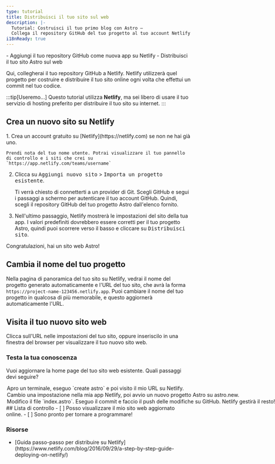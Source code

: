 ```yaml
---
type: tutorial
title: Distribuisci il tuo sito sul web
description: |-
  Tutorial: Costruisci il tuo primo blog con Astro —
  Collega il repository GitHub del tuo progetto al tuo account Netlify e distribuisci il sito online
i18nReady: true
---
```


<PreCheck>
  - Aggiungi il tuo repository GitHub come nuova app su Netlify
  - Distribuisci il tuo sito Astro sul web
</PreCheck>

Qui, collegherai il tuo repository GitHub a Netlify. Netlify utilizzerà quel progetto per costruire e distribuire il tuo sito online ogni volta che effettui un commit nel tuo codice.

:::tip[Useremo...]
Questo tutorial utilizza **Netlify**, ma sei libero di usare il tuo servizio di hosting preferito per distribuire il tuo sito su internet.
:::

## Crea un nuovo sito su Netlify

<Steps>
1. Crea un account gratuito su [Netlify](https://netlify.com) se non ne hai già uno.

    Prendi nota del tuo nome utente. Potrai visualizzare il tuo pannello di controllo e i siti che crei su `https://app.netlify.com/teams/username`

2. Clicca su <kbd>Aggiungi nuovo sito</kbd> > <kbd>Importa un progetto esistente</kbd>.

    Ti verrà chiesto di connetterti a un provider di Git. Scegli GitHub e segui i passaggi a schermo per autenticare il tuo account GitHub. Quindi, scegli il repository GitHub del tuo progetto Astro dall'elenco fornito.

3. Nell'ultimo passaggio, Netlify mostrerà le impostazioni del sito della tua app. I valori predefiniti dovrebbero essere corretti per il tuo progetto Astro, quindi puoi scorrere verso il basso e cliccare su <kbd>Distribuisci sito</kbd>.
</Steps>

Congratulazioni, hai un sito web Astro!

## Cambia il nome del tuo progetto

Nella pagina di panoramica del tuo sito su Netlify, vedrai il nome del progetto generato automaticamente e l'URL del tuo sito, che avrà la forma `https://project-name-123456.netlify.app`. Puoi cambiare il nome del tuo progetto in qualcosa di più memorabile, e questo aggiornerà automaticamente l'URL.

## Visita il tuo nuovo sito web

Clicca sull'URL nelle impostazioni del tuo sito, oppure inseriscilo in una finestra del browser per visualizzare il tuo nuovo sito web.



<Box icon="question-mark">

### Testa la tua conoscenza



Vuoi aggiornare la home page del tuo sito web esistente. Quali passaggi devi seguire?

  <MultipleChoice>
    <Option>
      Apro un terminale, eseguo `create astro` e poi visito il mio URL su Netlify.
    </Option>
    <Option>
      Cambio una impostazione nella mia app Netlify, poi avvio un nuovo progetto Astro su astro.new.
    </Option>
    <Option isCorrect>
      Modifico il file `index.astro`. Eseguo il commit e faccio il push delle modifiche su GitHub. Netlify gestirà il resto!
    </Option>
  </MultipleChoice>
 </Box>

<Box icon="check-list">
## Lista di controllo

<Checklist>
- [ ] Posso visualizzare il mio sito web aggiornato online.
- [ ] Sono pronto per tornare a programmare!
</Checklist>
</Box>

### Risorse

- <p>[Guida passo-passo per distribuire su Netlify](https://www.netlify.com/blog/2016/09/29/a-step-by-step-guide-deploying-on-netlify/) <Badge class="neutral-badge" text="external" /></p>
